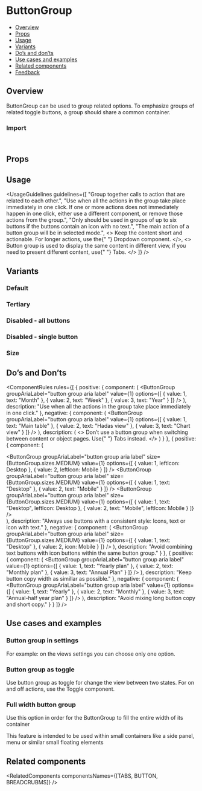 
<Meta of={ButtonGroupStories} />

# ButtonGroup

- [Overview](#overview)
- [Props](#props)
- [Usage](#usage)
- [Variants](#variants)
- [Do’s and don’ts](#dos-and-donts)
- [Use cases and examples](#use-cases-and-examples)
- [Related components](#related-components)
- [Feedback](#feedback)

## Overview

ButtonGroup can be used to group related options. To emphasize groups of related toggle buttons, a group should share a common container.

<Canvas of={ButtonGroupStories.Overview} />

### Import

```js
import { ButtonGroup } from "@vibe/core";
```

## Props

<PropsTable />

## Usage

<UsageGuidelines
  guidelines={[
    "Group together calls to action that are related to each other.",
    "Use when all the actions in the group take place immediately in one click. If one or more actions does not immediately happen in one click, either use a different component, or remove those actions from the group.",
    "Only should be used in groups of up to six buttons if the buttons contain an icon with no text.",
    "The main action of a button group will be in selected mode.",
    <>
      Keep the content short and actionable. For longer actions, use the{" "}
      <StorybookLink page="Components/Dropdown">Dropdown</StorybookLink> component.
    </>,
    <>
      Button group is used to display the same content in different view, if you need to present different content, use{" "}
      <StorybookLink page="Components/Tabs">Tabs.</StorybookLink>
    </>
  ]}
/>

<TipCheckYourself />

## Variants

### Default

<Canvas of={ButtonGroupStories.Default} />

### Tertiary

<Canvas of={ButtonGroupStories.Tertiary} />

### Disabled - all buttons

<Canvas of={ButtonGroupStories.Disabled} />

### Disabled - single button

<Canvas of={ButtonGroupStories.DisabledSingeButton} />

### Size

<Canvas of={ButtonGroupStories.Size} />

## Do’s and Don’ts

<ComponentRules
  rules={[
    {
      positive: {
        component: (
          <ButtonGroup
            groupAriaLabel="button group aria label"
            value={1}
            options={[
              { value: 1, text: "Month" },
              { value: 2, text: "Week" },
              { value: 3, text: "Year" }
            ]}
          />
        ),
        description: "Use when all the actions in the group take place immediately in one click."
      },
      negative: {
        component: (
          <ButtonGroup
            groupAriaLabel="button group aria label"
            value={1}
            options={[
              { value: 1, text: "Main table" },
              { value: 2, text: "Hadas view" },
              { value: 3, text: "Chart view" }
            ]}
          />
        ),
        description: (
          <>
            Don’t use a button group when switching between content or object pages. Use{" "}
            <StorybookLink page="Components/Tabs">Tabs</StorybookLink> instead.
          </>
        )
      }
    },
    {
      positive: {
        component: (
          <div className="monday-storybook-button-group_column">
            <ButtonGroup
              groupAriaLabel="button group aria label"
              size={ButtonGroup.sizes.MEDIUM}
              value={1}
              options={[
                { value: 1, leftIcon: Desktop },
                { value: 2, leftIcon: Mobile }
              ]}
            />
            <ButtonGroup
              groupAriaLabel="button group aria label"
              size={ButtonGroup.sizes.MEDIUM}
              value={1}
              options={[
                { value: 1, text: "Desktop" },
                { value: 2, text: "Mobile" }
              ]}
            />
            <ButtonGroup
              groupAriaLabel="button group aria label"
              size={ButtonGroup.sizes.MEDIUM}
              value={1}
              options={[
                { value: 1, text: "Desktop", leftIcon: Desktop },
                { value: 2, text: "Mobile", leftIcon: Mobile }
              ]}
            />
          </div>
        ),
        description: "Always use buttons with a consistent style: Icons, text or icon with text."
      },
      negative: {
        component: (
          <ButtonGroup
            groupAriaLabel="button group aria label"
            size={ButtonGroup.sizes.MEDIUM}
            value={1}
            options={[
              { value: 1, text: "Desktop" },
              { value: 2, icon: Mobile }
            ]}
          />
        ),
        description: "Avoid combining text buttons with icon buttons within the same button group."
      }
    },
    {
      positive: {
        component: (
          <ButtonGroup
            groupAriaLabel="button group aria label"
            value={1}
            options={[
              { value: 1, text: "Yearly plan" },
              { value: 2, text: "Monthly plan" },
              { value: 3, text: "Annual Plan" }
            ]}
          />
        ),
        description: "Keep button copy width as simillar as possible."
      },
      negative: {
        component: (
          <ButtonGroup
            groupAriaLabel="button group aria label"
            value={1}
            options={[
              { value: 1, text: "Yearly" },
              { value: 2, text: "Monthly" },
              { value: 3, text: "Annual-half year plan" }
            ]}
          />
        ),
        description: "Avoid mixing long button copy and short copy."
      }
    }
  ]}
/>

## Use cases and examples

### Button group in settings

For example: on the views settings you can choose only one option.

<Canvas of={ButtonGroupStories.ButtonGroupInSettings} />

### Button group as toggle

Use button group as toggle for change the view between two states.
For on and off actions, use the <StorybookLink page="Components/Toggle">Toggle</StorybookLink> component.

<Canvas of={ButtonGroupStories.ButtonGroupAsToggle} />

### Full width button group

Use this option in order for the ButtonGroup to fill the entire width of its container

This feature is intended to be used within small containers like a side panel, menu or similar small floating elements

<Canvas of={ButtonGroupStories.FullWidthButtonGroup} />

## Related components

<RelatedComponents componentsNames={[TABS, BUTTON, BREADCRUBMS]} />
